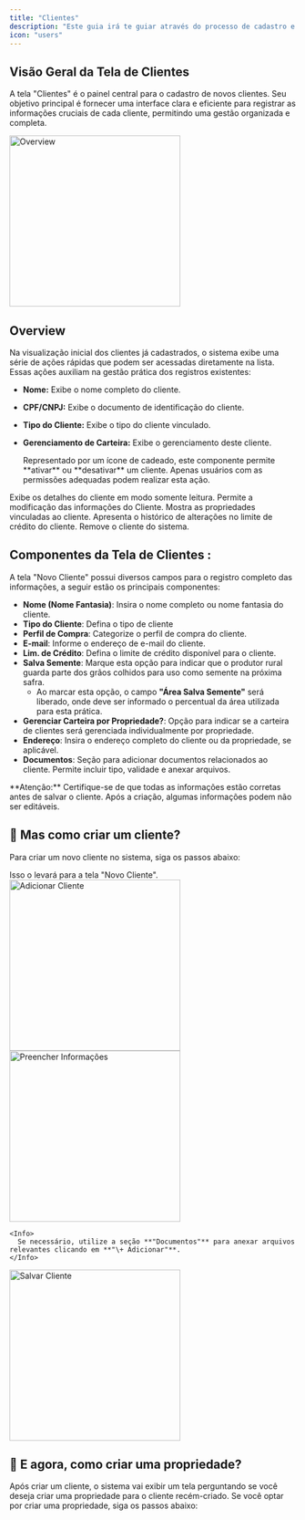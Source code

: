 ```yaml
---
title: "Clientes"
description: "Este guia irá te guiar através do processo de cadastro e gerenciamento de clientes no sistema, incluindo a criação de novos registros com informações detalhadas."
icon: "users"
---
```


## Visão Geral da Tela de Clientes

A tela "Clientes" é o painel central para o cadastro de novos clientes. Seu objetivo principal é fornecer uma interface clara e eficiente para registrar as informações cruciais de cada cliente, permitindo uma gestão organizada e completa.

<img
  src="overview-clientes.png"
  alt="Overview"
  height="300"
  className="rounded-lg"
/>

## Overview

Na visualização inicial dos clientes já cadastrados, o sistema exibe uma série de ações rápidas que podem ser acessadas diretamente na lista. Essas ações auxiliam na gestão prática dos registros existentes:

- **Nome:** Exibe o nome completo do cliente.
- **CPF/CNPJ:** Exibe o documento de identificação do cliente.
- **Tipo do Cliente:** Exibe o tipo do cliente vinculado.
- **Gerenciamento de Carteira:** Exibe o gerenciamento deste cliente.

  <CardGroup cols={1}>
    <Card title="Status" icon="lock" horizontal>
      Representado por um ícone de cadeado, este componente permite **ativar** ou  **desativar** um cliente. Apenas usuários com as permissões adequadas podem realizar esta ação.
    </Card>
  </CardGroup>

<CardGroup cols={2}>
  <Card title="Visualizar" icon="eye">
    Exibe os detalhes do cliente em modo somente leitura.
  </Card>
  <Card title="Editar" icon="pencil">
    Permite a modificação das informações do Cliente.
  </Card>
  <Card title="Veja as propriedades do cliente" icon="list">
    Mostra as propriedades vinculadas ao cliente.
  </Card>
  <Card title="Histórico Lim. Crédito" icon="clock-rotate-left">
    Apresenta o histórico de alterações no limite de crédito do cliente.
  </Card>
  <Card title="Excluir" icon="trash">
    Remove o cliente do sistema.
  </Card>
</CardGroup>

## Componentes da Tela de Clientes :

A tela "Novo Cliente" possui diversos campos para o registro completo das informações, a seguir estão os principais componentes:

- **Nome (Nome Fantasia)**: Insira o nome completo ou nome fantasia do cliente.
- **Tipo do Cliente**: Defina o tipo de cliente
- **Perfil de Compra**: Categorize o perfil de compra do cliente.
- **E-mail**: Informe o endereço de e-mail do cliente.
- **Lim. de Crédito**: Defina o limite de crédito disponível para o cliente.
- **Salva Semente**: Marque esta opção para indicar que o produtor rural guarda parte dos grãos colhidos para uso como semente na próxima safra.
  - Ao marcar esta opção, o campo **"Área Salva Semente"** será liberado, onde deve ser informado o percentual da área utilizada para esta prática.
- **Gerenciar Carteira por Propriedade?**: Opção para indicar se a carteira de clientes será gerenciada individualmente por propriedade.
- **Endereço**: Insira o endereço completo do cliente ou da propriedade, se aplicável.
- **Documentos**: Seção para adicionar documentos relacionados ao cliente. Permite incluir tipo, validade e anexar arquivos.

<Danger>
  **Atenção:** Certifique-se de que todas as informações estão corretas antes de salvar o cliente. Após a criação, algumas informações podem não ser editáveis.
</Danger>

## 🤔 Mas como criar um cliente?

Para criar um novo cliente no sistema, siga os passos abaixo:

<Steps>
  <Step title='Na tela "Clientes", clique no botão"+ Adicionar"'>
    Isso o levará para a tela "Novo Cliente".
    <img
      src="adicionar-cliente.png"
      alt="Adicionar Cliente"
      height="300"
      className="rounded-lg">
    </img>
  </Step>
  <Step title="Preencha todas as informações relevantes do cliente.">
    <img
      src="list-cliente.png"
      alt="Preencher Informações"
      height="300"
      className="rounded-lg">
    </img>

    <Info>
      Se necessário, utilize a seção **"Documentos"** para anexar arquivos relevantes clicando em **"\+ Adicionar"**.
    </Info>
  </Step>
  <Step title='Após preencher todas as informações, clique no botão "Salvar" para registar o cliente'>
    <img
      src="salvar-cliente.png"
      alt="Salvar Cliente"
      height="300"
      className="rounded-lg">
    </img>
  </Step>
</Steps>

## 🤔 E agora, como criar uma propriedade?
Após criar um cliente, o sistema vai exibir um tela perguntando se você deseja criar uma propriedade para o cliente recém-criado.
Se você optar por criar uma propriedade, siga os passos abaixo:

